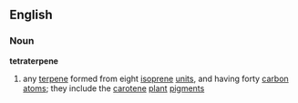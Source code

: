 ==English==
===Noun===
'''tetraterpene'''
#{{chemistry}} any [[terpene]] formed from eight [[isoprene]] [[unit]]s, and having forty [[carbon]] [[atom]]s; they include the [[carotene]] [[plant]] [[pigment]]s